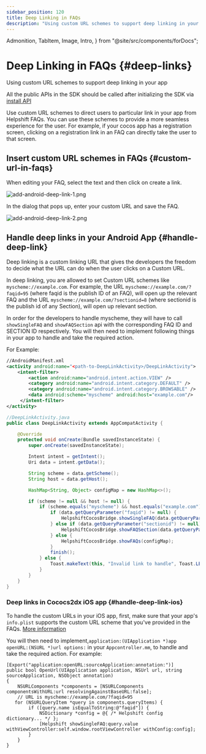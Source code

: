 ```yaml
---
sidebar_position: 120
title: Deep Linking in FAQs
description: "Using custom URL schemes to support deep linking in your app."
---
```


  Admonition,
  TabItem,
  Image,
  Intro,
} from "@site/src/components/forDocs";

# Deep Linking in FAQs {#deep-links}

<Intro>

Using custom URL schemes to support deep linking in your app

</Intro>

<Admonition type="info" title="Note">

All the public APIs in the SDK should be called after initializing the SDK via [install API](/sdkx-cocos2dx/getting-started#initializing)

</Admonition>

Use custom URL schemes to direct users to particular link in your app
from Helpshift FAQs. You can use these schemes to provide a more
seamless experience for the user. For example, if your cocos app has a
registration screen, clicking on a registration link in an FAQ can
directly take the user to that screen.

## Insert custom URL schemes in FAQs {#custom-url-in-faqs}

When editing your FAQ, select the text and then click on create a link.

<Image
  src="/static/books/android/add-android-deep-link-1.png"
  width="half"
  alt="add-android-deep-link-1.png"
/>

In the dialog that pops up, enter your custom URL and save the FAQ.

<Image
  src="/static/books/android/add-android-deep-link-2.png"
  width="half"
  alt="add-android-deep-link-2.png"
/>

## Handle deep links in your Android App {#handle-deep-link}

Deep linking is a custom linking URL that gives the developers the
freedom to decide what the URL can do when the user clicks on a Custom
URL.

In deep linking, you are allowed to set Custom URL schemes like `myscheme://example.com`.
For example, the URL `myscheme://example.com/?faqid=95` (where faqid is the
publish ID of an FAQ), will open up the relevant FAQ and the URL
`myscheme://example.com/?sectionid=8` (where sectionid is the publish id
of any Section), will open up relevant section.

In order for the developers to handle myscheme, they will have to call
`showSingleFAQ` and `showFAQSection` api with the corresponding FAQ ID
and SECTION ID respectively.
You will then need to implement following things in your app to handle and take the required action.

For Example:

```xml
//AndroidManifest.xml
<activity android:name="<path-to-DeepLinkActivity>/DeepLinkActivity">
    <intent-filter>
        <action android:name="android.intent.action.VIEW" />
        <category android:name="android.intent.category.DEFAULT" />
        <category android:name="android.intent.category.BROWSABLE" />
        <data android:scheme="myscheme" android:host="example.com"/>
     </intent-filter>
</activity>
```

```java
//DeepLinkActivity.java
public class DeepLinkActivity extends AppCompatActivity {

    @Override
    protected void onCreate(Bundle savedInstanceState) {
        super.onCreate(savedInstanceState);

        Intent intent = getIntent();
        Uri data = intent.getData();

        String scheme = data.getScheme();
        String host = data.getHost();

        HashMap<String, Object> configMap = new HashMap<>();

        if (scheme != null && host != null) {
            if (scheme.equals("myscheme") && host.equals("example.com")) {
                if (data.getQueryParameter("faqid") != null) {
                    HelpshiftCocosBridge.showSingleFAQ(data.getQueryParameter("faqid"), configMap);
                } else if (data.getQueryParameter("sectionid") != null) {
                    HelpshiftCocosBridge.showFAQSection(data.getQueryParameter("sectionid"), configMap);
                } else {
                    HelpshiftCocosBridge.showFAQs(configMap);
                }
                finish();
            } else {
                Toast.makeText(this, "Invalid link to handle", Toast.LENGTH_SHORT).show();
            }
        }
    }
}
```

### Deep links in Cococs2dx iOS app {#handle-deep-link-ios}

To handle the custom URLs in your iOS app, first, make sure that your app's `info.plist` supports the custom URL scheme that you've provided in the FAQs. [More information](https://developer.apple.com/documentation/xcode/defining-a-custom-url-scheme-for-your-app)

You will then need to implement,`application:(UIApplication *)app openURL:(NSURL *)url options:` in your `Appcontroller.mm`, to handle and take the required action. For example:

```objc
[Export("application:openURL:sourceApplication:annotation:")]
public bool OpenUrl(UIApplication application, NSUrl url, string sourceApplication, NSObject annotation)
{
    NSURLComponents *components = [NSURLComponents componentsWithURL:url resolvingAgainstBaseURL:false];
    // URL is myscheme://example.com/?faqid=95
   for (NSURLQueryItem *query in components.queryItems) {
        if ([query.name isEqualToString:@"faqid"]) {
            NSDictionary *config = @{ /* Helpshift config dictionary... */ };
            [Helpshift showSingleFAQ:query.value withViewController:self.window.rootViewController withConfig:config];
        }
    }
}
```
